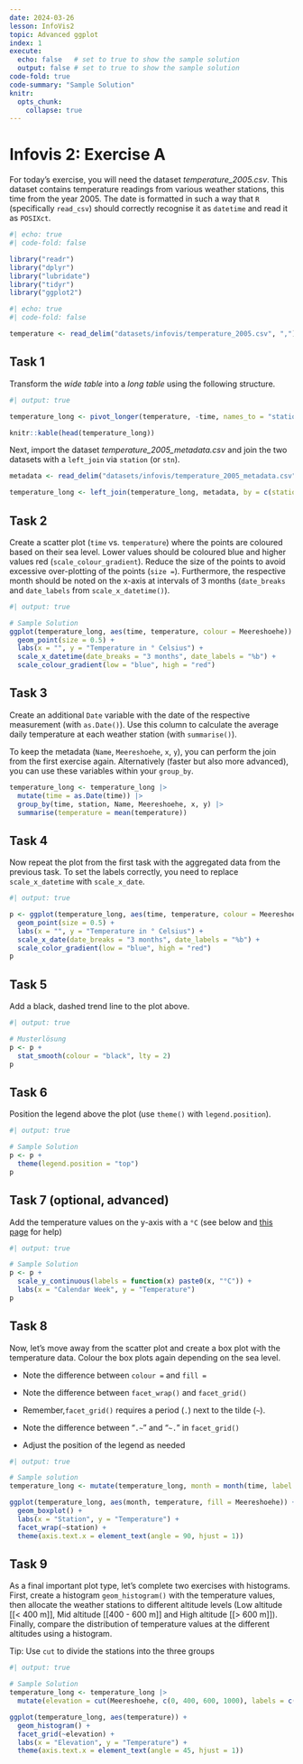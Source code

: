 ```yaml
---
date: 2024-03-26
lesson: InfoVis2
topic: Advanced ggplot
index: 1
execute:
  echo: false   # set to true to show the sample solution
  output: false # set to true to show the sample solution
code-fold: true
code-summary: "Sample Solution"
knitr:
  opts_chunk:
    collapse: true
---
```


# Infovis 2: Exercise A

For today’s exercise, you will need the dataset *temperature_2005.csv*. This dataset contains temperature readings from various weather stations, this time from the year 2005. The date is formatted in such a way that `R` (specifically `read_csv`) should correctly recognise it as `datetime` and read it as `POSIXct`.

```r
#| echo: true
#| code-fold: false

library("readr")
library("dplyr")
library("lubridate")
library("tidyr")
library("ggplot2")
```

```r
#| echo: true
#| code-fold: false

temperature <- read_delim("datasets/infovis/temperature_2005.csv", ",")
```

## Task 1

Transform the *wide table* into a *long table* using the following structure.

```r
#| output: true

temperature_long <- pivot_longer(temperature, -time, names_to = "station", values_to = "temperature")

knitr::kable(head(temperature_long))
```

Next, import the dataset *temperature_2005_metadata.csv* and join the two datasets with a `left_join` via `station` (or `stn`).

```r
metadata <- read_delim("datasets/infovis/temperature_2005_metadata.csv", ",")

temperature_long <- left_join(temperature_long, metadata, by = c(station = "stn"))
```

## Task 2

Create a scatter plot (`time` vs. `temperature`) where the points are coloured based on their sea level. Lower values should be coloured blue and higher values red (`scale_colour_gradient`). Reduce the size of the points to avoid excessive over-plotting of the points (`size =`). Furthermore, the respective month should be noted on the x-axis at intervals of 3 months (`date_breaks` and `date_labels` from `scale_x_datetime()`).

```r
#| output: true

# Sample Solution
ggplot(temperature_long, aes(time, temperature, colour = Meereshoehe)) +
  geom_point(size = 0.5) +
  labs(x = "", y = "Temperature in ° Celsius") +
  scale_x_datetime(date_breaks = "3 months", date_labels = "%b") +
  scale_colour_gradient(low = "blue", high = "red")
```

## Task 3

Create an additional `Date` variable with the date of the respective measurement (with `as.Date()`). Use this column to calculate the average daily temperature at each weather station (with `summarise()`).

To keep the metadata (`Name`, `Meereshoehe`, `x`, `y`), you can perform the join from the first exercise again. Alternatively (faster but also more advanced), you can use these variables within your `group_by`.

```r
temperature_long <- temperature_long |>
  mutate(time = as.Date(time)) |>
  group_by(time, station, Name, Meereshoehe, x, y) |>
  summarise(temperature = mean(temperature))
```

## Task 4

Now repeat the plot from the first task with the aggregated data from the previous task. To set the labels correctly, you need to replace `scale_x_datetime` with `scale_x_date`.

```r
#| output: true

p <- ggplot(temperature_long, aes(time, temperature, colour = Meereshoehe)) +
  geom_point(size = 0.5) +
  labs(x = "", y = "Temperature in ° Celsius") +
  scale_x_date(date_breaks = "3 months", date_labels = "%b") +
  scale_color_gradient(low = "blue", high = "red")
p
```

## Task 5

Add a black, dashed trend line to the plot above.

```r
#| output: true

# Musterlösung
p <- p +
  stat_smooth(colour = "black", lty = 2)
p
```

## Task 6

Position the legend above the plot (use `theme()` with `legend.position`).

```r
#| output: true

# Sample Solution
p <- p +
  theme(legend.position = "top")
p
```

## Task 7 (optional, advanced)

Add the temperature values on the y-axis with a `°C` (see below and [this page](https://stackoverflow.com/a/35967126/4139249) for help)

```r
#| output: true

# Sample Solution
p <- p +
  scale_y_continuous(labels = function(x) paste0(x, "°C")) +
  labs(x = "Calendar Week", y = "Temperature")
p
```

## Task 8

Now, let's move away from the scatter plot and create a box plot with the temperature data. Colour the box plots again depending on the sea level.

- Note the difference between `colour =` and `fill =`
- Note the difference between `facet_wrap()` and `facet_grid()`
- Remember,` facet_grid()` requires a period (`.`) next to the tilde (`~`).

- Note the difference between "`.~`" and "`~.`" in `facet_grid()`
- Adjust the position of the legend as needed

```r
#| output: true

# Sample solution
temperature_long <- mutate(temperature_long, month = month(time, label = T, abbr = F))

ggplot(temperature_long, aes(month, temperature, fill = Meereshoehe)) +
  geom_boxplot() +
  labs(x = "Station", y = "Temperature") +
  facet_wrap(~station) +
  theme(axis.text.x = element_text(angle = 90, hjust = 1))
```

## Task 9

As a final important plot type, let’s complete two exercises with histograms. First, create a histogram `geom_histogram()` with the temperature values, then allocate the weather stations to different altitude levels (Low altitude [[< 400 m]], Mid altitude [[400 - 600 m]] and High altitude [[> 600 m]]). Finally, compare the distribution of temperature values at the different altitudes using a histogram.

Tip: Use `cut` to divide the stations into the three groups

```r
#| output: true

# Sample Solution
temperature_long <- temperature_long |>
  mutate(elevation = cut(Meereshoehe, c(0, 400, 600, 1000), labels = c("Low Altitude", "Mid Altitude", "High Altitude")))

ggplot(temperature_long, aes(temperature)) +
  geom_histogram() +
  facet_grid(~elevation) +
  labs(x = "Elevation", y = "Temperature") +
  theme(axis.text.x = element_text(angle = 45, hjust = 1))
```
